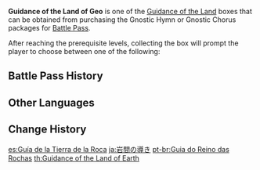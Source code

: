 {{Item Infobox
|id           = 116006
|image        = Item Guidance of the Land.png
|type         = Bundles
|group        = Guidance of the Land
|quality      = 3
|description  = You made a discovery during your travels in [[Liyue]], the Land of Geo. The collection of items within can be used to upgrade your [[Talents]].<br />After using this item, you may select one of the following rewards:
*[[Guide to Prosperity]]
*[[Guide to Diligence]]
*[[Guide to Gold]]
|source1      = [[Battle Pass]] Lv. 10, 20, 35 ([[Gnostic Hymn]])
}}
'''Guidance of the Land of Geo''' is one of the [[Guidance of the Land]] boxes that can be obtained from purchasing the Gnostic Hymn or Gnostic Chorus packages for [[Battle Pass]].

After reaching the prerequisite levels, collecting the box will prompt the player to choose between one of the following:
{{Card|Guide to Prosperity|5|show_caption=1}}
{{Card|Guide to Diligence|5|show_caption=1}}
{{Card|Guide to Gold|5|show_caption=1}}

==Battle Pass History==
{{Gnostic Hymn Reward List}}
{{Sojourner's Battle Pass Reward List}}

==Other Languages==
{{Other Languages
|en      = Guidance of the Land of Geo
|zhs     = 岩间的指引
|zhs_rm  = Yán Jiān de Zhǐyǐn
|zht     = 岩間的指引
|zht_rm  = Yán Jiān de Zhǐyǐn
|zh_tl   = Guidance Between the Rocks
|ja      = 岩間の導き
|ja_rm   = Iwama no Michibiki
|ja_tl   = Guidance Among the Rocks
|ko      = 바위 땅의 인도
|ko_rm   = Bawi Ttang-ui Indo
|ko_tl   = Guidance of the Land of Rock
|es      = Guía de la Tierra de la Roca
|es_tl   = Guide of the Land of Rock
|fr      = Conseil de la Terre rocheuse
|fr_tl   = Advice of the Rocky Land
|ru      = Указания каменных земель
|ru_tl   = Guidance of the Rocky Lands
|th      = Guidance of the Land of the Earth
|th_rm   = 
|th_tl   = 
|vi      = Hướng Dẫn Của Đá
|vi_tl   = 
|de      = Weisungen des Reiches des Gesteins
|de_tl   = Guidance of the Realm of Rocks
|id      = Guidance of the Land of the Earth
|pt      = Guia do Reino das Rochas
|pt_tl   = Guide of the Realm of Rocks
|tr      = Toprak Diyarının Rehberliği
|tr_tl   = 
|it      = Guida della Terra della Roccia
|it_tl   = 
}}

==Change History==
{{Change History|1.0}}

[[es:Guía de la Tierra de la Roca]]
[[ja:岩間の導き]]
[[pt-br:Guia do Reino das Rochas]]
[[th:Guidance of the Land of Earth]]